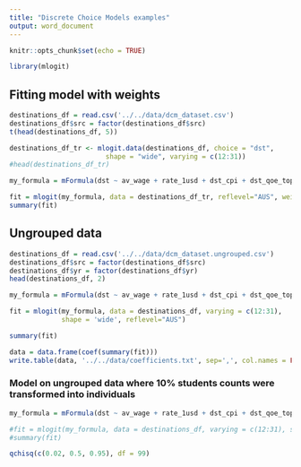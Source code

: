 ```yaml
---
title: "Discrete Choice Models examples"
output: word_document
---
```


```r
knitr::opts_chunk$set(echo = TRUE)
```

```r
library(mlogit)
```

## Fitting model with weights
```r
destinations_df = read.csv('../../data/dcm_dataset.csv')
destinations_df$src = factor(destinations_df$src)
t(head(destinations_df, 5))
```

```r
destinations_df_tr <- mlogit.data(destinations_df, choice = "dst", 
                        shape = "wide", varying = c(12:31))
#head(destinations_df_tr)
```

```r
my_formula = mFormula(dst ~ av_wage + rate_1usd + dst_cpi + dst_qoe_top100 | src + src_population + src_qoe_top500 + src_gni + src_gdp + src_ter_enr)

fit = mlogit(my_formula, data = destinations_df_tr, reflevel="AUS", weights = dst_students_count)
summary(fit)
```

## Ungrouped data 
```r
destinations_df = read.csv('../../data/dcm_dataset.ungrouped.csv')
destinations_df$src = factor(destinations_df$src)
destinations_df$yr = factor(destinations_df$yr)
head(destinations_df, 2)
```

```r
my_formula = mFormula(dst ~ av_wage + rate_1usd + dst_cpi + dst_qoe_top100 | src:yr + src_population + src_qoe_top500 + src_gni + src_gdp + src_ter_enr + yr )

fit = mlogit(my_formula, data = destinations_df, varying = c(12:31),
             shape = 'wide', reflevel="AUS")

summary(fit)
```

```r
data = data.frame(coef(summary(fit)))
write.table(data, '../../data/coefficients.txt', sep=',', col.names = FALSE)
```

### Model on ungrouped data where 10% students counts were transformed into individuals 
```r
my_formula = mFormula(dst ~ av_wage + rate_1usd + dst_cpi + dst_qoe_top100 | src + src_population + src_qoe_top500 + src_gni + src_gdp + src_ter_enr)

#fit = mlogit(my_formula, data = destinations_df, varying = c(12:31), shape = 'wide', reflevel="aus", weights=dst_students_count)
#summary(fit)
```

```r
qchisq(c(0.02, 0.5, 0.95), df = 99)
```